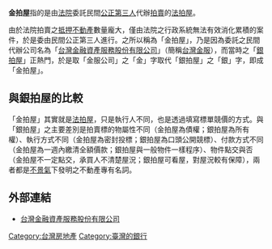 '''金拍屋'''指的是由[[法院|法院]]委託民間[[公正第三人|公正第三人]]代辦[[拍賣|拍賣]]的[[法拍屋|法拍屋]]。

由於法院拍賣之[[抵押|抵押]][[不動產|不動產]]數量龐大，僅由法院之行政系統無法有效消化累積的案件，於是委由民間公正第三人進行。之所以稱為「金拍屋」，乃是因為委託之民間代辦公司名為「[[台灣金融資產服務股份有限公司|台灣金融資產服務股份有限公司]]」（簡稱[[台灣金服|台灣金服]]），而當時之「[[銀拍屋|銀拍屋]]」正熱門，於是取「金服公司」之「金」字取代「銀拍屋」之「銀」字，即成「金拍屋」。

==與銀拍屋的比較==
「金拍屋」其實就是[[法拍屋|法拍屋]]，只是執行人不同，也是透過填寫標單競價的方式。與「銀拍屋」之主要差別是拍賣標的物屬性不同（金拍屋為債權；銀拍屋為所有權）、執行方式不同（金拍屋為密封投標；銀拍屋為口頭公開競標）、付款方式不同（金拍屋為一週內繳清全額價款；銀拍屋與一般物件一樣程序）、物件點交與否（金拍屋不一定點交，承買人不清楚屋況；銀拍屋可看屋，對屋況較有保障），兩者都是[[不景氣|不景氣]]下發明之不動產專有名詞。

==外部連結==
*{{zh-tw}}[http://www.tfasc.com.tw/ 台灣金融資產服務股份有限公司] {{Wayback|url=http://www.tfasc.com.tw/ |date=20080709052426 }}

{{TW-stub}}

[[Category:台灣房地產|Category:台灣房地產]]
[[Category:臺灣的銀行|Category:臺灣的銀行]]